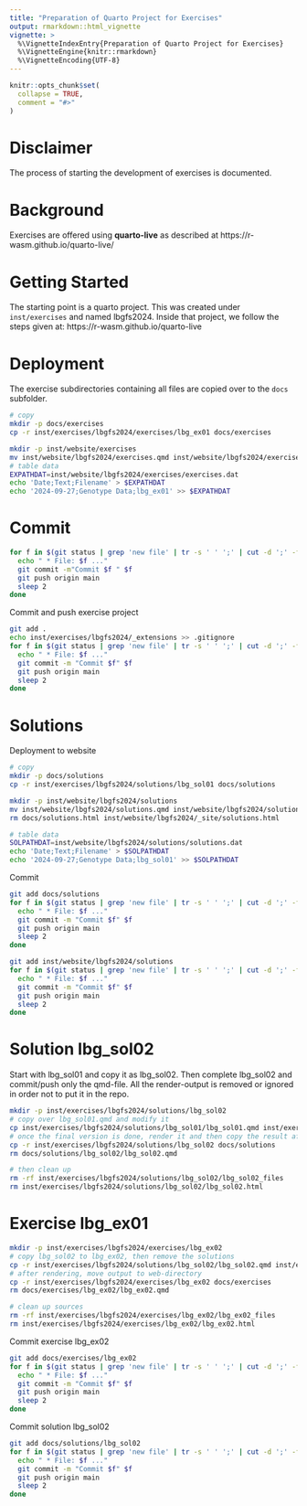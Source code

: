 ```yaml
---
title: "Preparation of Quarto Project for Exercises"
output: rmarkdown::html_vignette
vignette: >
  %\VignetteIndexEntry{Preparation of Quarto Project for Exercises}
  %\VignetteEngine{knitr::rmarkdown}
  %\VignetteEncoding{UTF-8}
---
```


```r
knitr::opts_chunk$set(
  collapse = TRUE,
  comment = "#>"
)
```


# Disclaimer
The process of starting the development of exercises is documented.


# Background
Exercises are offered using __quarto-live__ as described at https://r-wasm.github.io/quarto-live/


# Getting Started
The starting point is a quarto project. This was created under `inst/exercises` and named lbgfs2024. Inside that project, we follow the steps given at: https://r-wasm.github.io/quarto-live


# Deployment
The exercise subdirectories containing all files are copied over to the `docs` subfolder.

```bash
# copy
mkdir -p docs/exercises
cp -r inst/exercises/lbgfs2024/exercises/lbg_ex01 docs/exercises

mkdir -p inst/website/exercises
mv inst/website/lbgfs2024/exercises.qmd inst/website/lbgfs2024/exercises
# table data
EXPATHDAT=inst/website/lbgfs2024/exercises/exercises.dat
echo 'Date;Text;Filename' > $EXPATHDAT
echo '2024-09-27;Genotype Data;lbg_ex01' >> $EXPATHDAT

```


# Commit

```bash
for f in $(git status | grep 'new file' | tr -s ' ' ';' | cut -d ';' -f3);do
  echo " * File: $f ..."
  git commit -m"Commit $f " $f
  git push origin main
  sleep 2
done
```

Commit and push exercise project

```bash
git add .
echo inst/exercises/lbgfs2024/_extensions >> .gitignore
for f in $(git status | grep 'new file' | tr -s ' ' ';' | cut -d ';' -f3);do
  echo " * File: $f ..."
  git commit -m "Commit $f" $f
  git push origin main
  sleep 2
done
```


# Solutions

Deployment to website

```bash
# copy
mkdir -p docs/solutions
cp -r inst/exercises/lbgfs2024/solutions/lbg_sol01 docs/solutions

mkdir -p inst/website/lbgfs2024/solutions
mv inst/website/lbgfs2024/solutions.qmd inst/website/lbgfs2024/solutions
rm docs/solutions.html inst/website/lbgfs2024/_site/solutions.html

# table data
SOLPATHDAT=inst/website/lbgfs2024/solutions/solutions.dat
echo 'Date;Text;Filename' > $SOLPATHDAT
echo '2024-09-27;Genotype Data;lbg_sol01' >> $SOLPATHDAT

```

Commit

```bash
git add docs/solutions
for f in $(git status | grep 'new file' | tr -s ' ' ';' | cut -d ';' -f3);do
  echo " * File: $f ..."
  git commit -m "Commit $f" $f
  git push origin main
  sleep 2
done

git add inst/website/lbgfs2024/solutions
for f in $(git status | grep 'new file' | tr -s ' ' ';' | cut -d ';' -f3);do
  echo " * File: $f ..."
  git commit -m "Commit $f" $f
  git push origin main
  sleep 2
done

```


# Solution lbg_sol02
Start with lbg_sol01 and copy it as lbg_sol02. Then complete lbg_sol02 and commit/push only the qmd-file. All the render-output is removed or ignored in order not to put it in the repo.

```bash
mkdir -p inst/exercises/lbgfs2024/solutions/lbg_sol02
# copy over lbg_sol01.qmd and modify it
cp inst/exercises/lbgfs2024/solutions/lbg_sol01/lbg_sol01.qmd inst/exercises/lbgfs2024/solutions/lbg_sol02/lbg_sol02.qmd
# once the final version is done, render it and then copy the result after render to the website section
cp -r inst/exercises/lbgfs2024/solutions/lbg_sol02 docs/solutions
rm docs/solutions/lbg_sol02/lbg_sol02.qmd

# then clean up
rm -rf inst/exercises/lbgfs2024/solutions/lbg_sol02/lbg_sol02_files
rm inst/exercises/lbgfs2024/solutions/lbg_sol02/lbg_sol02.html
```


# Exercise lbg_ex01

```bash
mkdir -p inst/exercises/lbgfs2024/exercises/lbg_ex02
# copy lbg_sol02 to lbg_ex02, then remove the solutions
cp -r inst/exercises/lbgfs2024/solutions/lbg_sol02/lbg_sol02.qmd inst/exercises/lbgfs2024/exercises/lbg_ex02/lbg_ex02.qmd
# after rendering, move output to web-directory
cp -r inst/exercises/lbgfs2024/exercises/lbg_ex02 docs/exercises
rm docs/exercises/lbg_ex02/lbg_ex02.qmd

# clean up sources
rm -rf inst/exercises/lbgfs2024/exercises/lbg_ex02/lbg_ex02_files
rm inst/exercises/lbgfs2024/exercises/lbg_ex02/lbg_ex02.html
```

Commit exercise lbg_ex02

```bash
git add docs/exercises/lbg_ex02
for f in $(git status | grep 'new file' | tr -s ' ' ';' | cut -d ';' -f3);do
  echo " * File: $f ..."
  git commit -m "Commit $f" $f
  git push origin main
  sleep 2
done
```

Commit solution lbg_sol02

```bash
git add docs/solutions/lbg_sol02
for f in $(git status | grep 'new file' | tr -s ' ' ';' | cut -d ';' -f3);do
  echo " * File: $f ..."
  git commit -m "Commit $f" $f
  git push origin main
  sleep 2
done
```